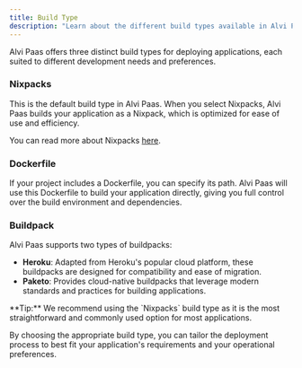 ```yaml
---
title: Build Type
description: "Learn about the different build types available in Alvi Paas, including Nixpacks, Dockerfile, and Buildpack options."
---
```



Alvi Paas offers three distinct build types for deploying applications, each suited to different development needs and preferences.

### Nixpacks

This is the default build type in Alvi Paas. When you select Nixpacks, Alvi Paas builds your application as a Nixpack, which is optimized for ease of use and efficiency.

You can read more about Nixpacks [here](https://nixpacks.com/).

### Dockerfile

If your project includes a Dockerfile, you can specify its path. Alvi Paas will use this Dockerfile to build your application directly, giving you full control over the build environment and dependencies.

### Buildpack

Alvi Paas supports two types of buildpacks:

- **Heroku**: Adapted from Heroku's popular cloud platform, these buildpacks are designed for compatibility and ease of migration.
- **Paketo**: Provides cloud-native buildpacks that leverage modern standards and practices for building applications.

<Callout>
  **Tip:** We recommend using the `Nixpacks` build type as it is the most
  straightforward and commonly used option for most applications.
</Callout>

By choosing the appropriate build type, you can tailor the deployment process to best fit your application's requirements and your operational preferences.
